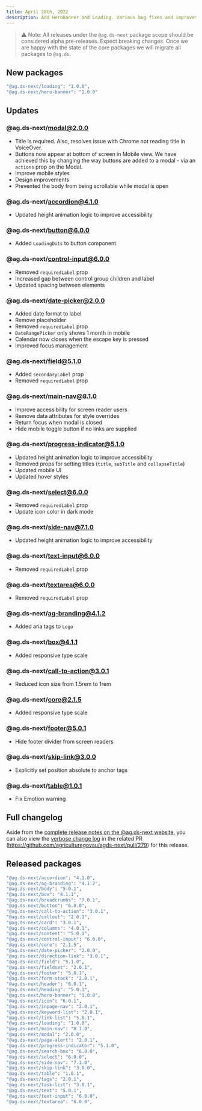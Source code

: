 ```yaml
---
title: April 28th, 2022
description: Add HeroBanner and Loading. Various bug fixes and improvements.
---
```


> ⚠️ Note: All releases under the `@ag.ds-next` package scope should be considered alpha pre-releases. Expect breaking changes. Once we are happy with the state of the core packages we will migrate all packages to `@ag.ds`.

## New packages

```sh
"@ag.ds-next/loading": "1.0.0",
"@ag.ds-next/hero-banner": "1.0.0"
```

## Updates

### @ag.ds-next/modal@2.0.0

- Title is required. Also, resolves issue with Chrome not reading title in VoiceOver.
- Buttons now appear at bottom of screen in Mobile view. We have achieved this by changing the way buttons are added to a modal - via an `actions` prop on the Modal.
- Improve mobile styles
- Design improvements
- Prevented the body from being scrollable while modal is open

### @ag.ds-next/accordion@4.1.0

- Updated height animation logic to improve accessibility

### @ag.ds-next/button@6.0.0

- Added `LoadingDots` to button component

### @ag.ds-next/control-input@6.0.0

- Removed `requiredLabel` prop
- Increased gap between control group children and label
- Updated spacing between elements

### @ag.ds-next/date-picker@2.0.0

- Added date format to label
- Remove placeholder
- Removed `requiredLabel` prop
- `DateRangePicker` only shows 1 month in mobile
- Calendar now closes when the escape key is pressed
- Improved focus management

### @ag.ds-next/field@5.1.0

- Added `secondaryLabel` prop
- Removed `requiredLabel` prop

### @ag.ds-next/main-nav@8.1.0

- Improve accessibility for screen reader users
- Remove data attributes for style overrides
- Return focus when modal is closed
- Hide mobile toggle button if no links are supplied

### @ag.ds-next/progress-indicator@5.1.0

- Updated height animation logic to improve accessibility
- Removed props for setting titles (`title`, `subTitle` and `collapseTitle`)
- Updated mobile UI
- Updated hover styles

### @ag.ds-next/select@6.0.0

- Removed `requiredLabel` prop
- Update icon color in dark mode

### @ag.ds-next/side-nav@7.1.0

- Updated height animation logic to improve accessibility

### @ag.ds-next/text-input@6.0.0

- Removed `requiredLabel` prop

### @ag.ds-next/textarea@6.0.0

- Removed `requiredLabel` prop

### @ag.ds-next/ag-branding@4.1.2

- Added aria tags to `Logo`

### @ag.ds-next/box@4.1.1

- Added responsive type scale

### @ag.ds-next/call-to-action@3.0.1

- Reduced icon size from 1.5rem to 1rem

### @ag.ds-next/core@2.1.5

- Added responsive type scale

### @ag.ds-next/footer@5.0.1

- Hide footer divider from screen readers

### @ag.ds-next/skip-link@3.0.0

- Explicitly set position absolute to anchor tags

### @ag.ds-next/table@1.0.1

- Fix Emotion warning

## Full changelog

Aside from the [complete release notes on the @ag.ds-next website](https://design-system.agriculture.gov.au/updates/2022-04-28), you can also view the [verbose change log](https://github.com/agriculturegovau/agds-next/pull/279) in the related PR (https://github.com/agriculturegovau/agds-next/pull/279) for this release.

## Released packages

```sh
"@ag.ds-next/accordion": "4.1.0",
"@ag.ds-next/ag-branding": "4.1.2",
"@ag.ds-next/body": "5.0.1",
"@ag.ds-next/box": "4.1.1",
"@ag.ds-next/breadcrumbs": "7.0.1",
"@ag.ds-next/button": "6.0.0",
"@ag.ds-next/call-to-action": "3.0.1",
"@ag.ds-next/callout": "2.0.1",
"@ag.ds-next/card": "3.0.1",
"@ag.ds-next/columns": "4.0.1",
"@ag.ds-next/content": "5.0.1",
"@ag.ds-next/control-input": "6.0.0",
"@ag.ds-next/core": "2.1.5",
"@ag.ds-next/date-picker": "2.0.0",
"@ag.ds-next/direction-link": "3.0.1",
"@ag.ds-next/field": "5.1.0",
"@ag.ds-next/fieldset": "2.0.1",
"@ag.ds-next/footer": "5.0.1",
"@ag.ds-next/form-stack": "2.0.1",
"@ag.ds-next/header": "6.0.1",
"@ag.ds-next/heading": "5.0.1",
"@ag.ds-next/hero-banner": "1.0.0",
"@ag.ds-next/icon": "6.0.1",
"@ag.ds-next/inpage-nav": "2.0.1",
"@ag.ds-next/keyword-list": "2.0.1",
"@ag.ds-next/link-list": "5.0.1",
"@ag.ds-next/loading": "1.0.0",
"@ag.ds-next/main-nav": "8.1.0",
"@ag.ds-next/modal": "2.0.0",
"@ag.ds-next/page-alert": "2.0.1",
"@ag.ds-next/progress-indicator": "5.1.0",
"@ag.ds-next/search-box": "6.0.0",
"@ag.ds-next/select": "6.0.0",
"@ag.ds-next/side-nav": "7.1.0",
"@ag.ds-next/skip-link": "3.0.0",
"@ag.ds-next/table": "1.0.1",
"@ag.ds-next/tags": "2.0.1",
"@ag.ds-next/task-list": "3.0.1",
"@ag.ds-next/text": "5.0.1",
"@ag.ds-next/text-input": "6.0.0",
"@ag.ds-next/textarea": "6.0.0",
```
